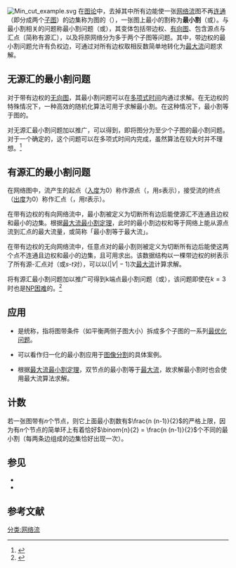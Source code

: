 {{NoteTA
|G1=IT
}}

[[File:Min_cut_example.svg|thumb]]
在[[图论|图论]]中，去掉其中所有边能使一张[[网络流|网络流]]图不再[[连通图|连通]]（即分成两个[[子图|子图]]）的边集称为图的{{link-en|割|cut (graph theory)}}（{{lang-en|cut}}），一张图上最小的割称为'''最小割'''（{{lang-en|minimum cut}}或{{lang|en|min-cut}}）。与最小割相关的问题称最小割问题（{{lang-en|minimum cut problem}}或{{lang|en|min-cut problem}}），其变体包括带边权、[[有向图|有向图]]、包含源点与汇点（简称有源汇），以及将原网络分为多于两个子图等问题。其中，带边权的最小割问题允许有负权边，可通过对所有边权取相反数简单地转化为[[最大流|最大流]]问题求解。

== 无源汇的最小割问题 ==
对于带有边权的[[无向图|无向图]]，其最小割问题可以在[[多项式时间|多项式时间]]内通过{{link-en|Stoer-Wagner算法|Stoer-Wagner algorithm}}求解。在无边权的特殊情况下，一种高效的随机化算法{{link-en|Karger算法|Karger's algorithm}}可用于求解最小割。在这种情况下，最小割等于图的{{link-en|k边连通图|k-edge-connected graph|边连通度}}。

对无源汇最小割问题加以推广，可以得到{{link-en|最小k割问题|minimum k-cut|最小{{mvar|k}}割问题}}，即将图分为至少{{mvar|k}}个子图的最小割问题。对于一个确定的{{mvar|k}}，这个问题可以在多项式时间内完成，虽然算法在{{mvar|k}}较大时并不理想。<ref>{{cite journal |title=A Polynomial Algorithm for the k-cut Problem for Fixed k |url=https://pubsonline.informs.org/doi/pdf/10.1287/moor.19.1.24}}</ref>

== 有源汇的最小割问题 ==
在网络图中，流产生的起点（[[度_(图论)|入度]]为0）称作源点（{{lang-en|source}}，用<math>s</math>表示），接受流的终点（[[度_(图论)|出度]]为0）称作汇点（{{lang-en|sink}}，用<math>t</math>表示）。

在带有边权的有向网络流中，最小割被定义为切断所有边后能使源汇不连通且边权和最小的边集。根据[[最大流最小割定理|最大流最小割定理]]，此时的最小割边权和等于网络上能从源点流到汇点的最大流量，或简称「最小割等于最大流」。

在带有边权的无向网络流中，任意点对的最小割则被定义为切断所有边后能使这两个点不连通且边权和最小的边集，且可用{{link-en|最小割树|Gomory–Hu tree}}求出。该数据结构以一棵带边权的树表示了所有源-汇点对（或<math>s</math>-<math>t</math>对），可以以<math>(|V|-1)</math>次[[最大流|最大流]]计算求解。

将有源汇最小割问题加以推广可得到k端点最小割问题（{{lang-en|{{mvar|k}}-terminal cut}}或{{lang|en|multiterminal cut}}），该问题即使在<math>k=3</math>时也是[[NP困难|NP困难]]的。<ref>{{cite journal |title=The Complexity of Multiterminal Cuts |url=https://pdfs.semanticscholar.org/17ff/d84480267785c6a9987211a8a86a58cea1a9.pdf |journal= |access-date=2020-11-24 |archive-date=2018-12-25 |archive-url=https://web.archive.org/web/20181225130005/https://pdfs.semanticscholar.org/17ff/d84480267785c6a9987211a8a86a58cea1a9.pdf |dead-url=no }}</ref>

== 应用 ==
*{{link-en|图的拆分|graph partition}}是统称，指将图带条件（如平衡{{link-en|割|cut (graph theory)}}两侧子图大小）拆成多个子图的一系列[[最优化问题|最优化问题]]。
*{{link-en|基于分块的对象分类|Segmentation-based object}}可以看作归一化的最小割{{link-en|谱聚类算法|spectral clustering}}应用于[[图像分割|图像分割]]的具体案例。
*根据[[最大流最小割定理|最大流最小割定理]]，双节点的最小割等于[[最大流|最大流]]，故求解最小割时也会使用最大流算法求解。

== 计数 ==
若一张图带有<math>n</math>个节点，则它上面最小割数有<math> \frac{n (n-1)}{2} </math>的严格上限，因为有<math>n</math>个节点的简单环上有着恰好<math> \binom{n}{2} = \frac{n (n-1)}{2} </math>个不同的最小割（每两条边组成的边集恰好出现一次）。

== 参见 ==
*{{link-en|最大割|Maximum cut}}
*{{link-en|点割集|Vertex separator}}

== 参考文献 ==
{{Reflist}}

{{算法}}

[[分类:网络流|分类:网络流]]